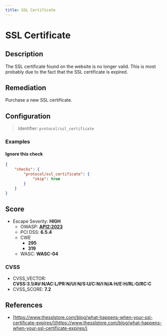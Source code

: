 ```yaml
---
title: SSL Certificate
---
```


# SSL Certificate

## Description

The SSL certificate found on the website is no longer valid. This is most probably due to the fact that the SSL certificate is expired.


## Remediation

Purchase a new SSL certificate.



## Configuration

> Identifier: `protocol/ssl_certificate`



### Examples



#### Ignore this check

```json
{
    "checks": {
        "protocol/ssl_certificate": {
            "skip": true
        }
    }
}
```




## Score

- Escape Severity: **<span className="high-severity">HIGH</span>**
  - OWASP: **[API2:2023](https://github.com/OWASP/API-Security/blob/master/editions/2023/en/0xa2-broken-authentication.md)**
  - PCI DSS: **6.5.4**
  - CWE
    - **295**
    - **319**
  - WASC: **WASC-04**
  
  

### CVSS

- CVSS_VECTOR: **CVSS:3.1/AV:N/AC:L/PR:N/UI:N/S:U/C:N/I:N/A:H/E:H/RL:O/RC:C**
- CVSS_SCORE: **7.2**

## References

- [https://www.thesslstore.com/blog/what-happens-when-your-ssl-certificate-expires/](https://www.thesslstore.com/blog/what-happens-when-your-ssl-certificate-expires/)
  